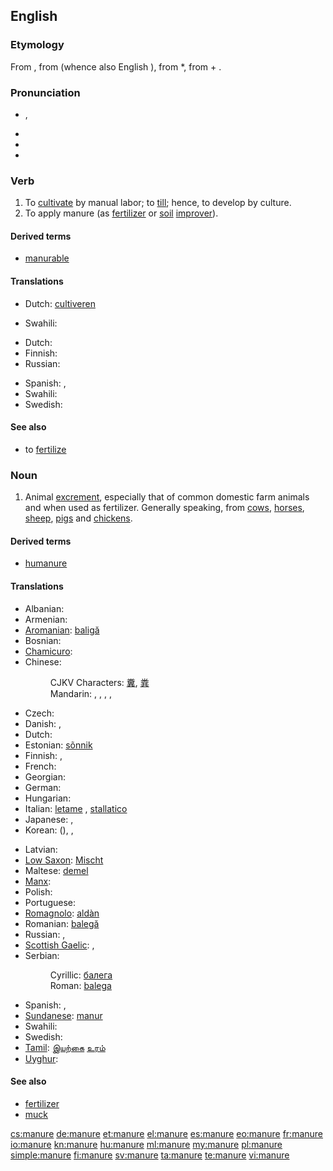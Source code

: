 ==English==

===Etymology===
From {{etyl|enm|en}} {{term|manuren||to manure|lang=enm}}, from {{etyl|fro|en}} {{term|manovrer|lang=fro}} (whence also English {{term|maneuver}}), from {{etyl|VL.}} *{{term||manuoperare|work by hand}}, from {{etyl|la|en}} {{term|manus|manu||by hand|lang=la}} + {{term|operari||to work|lang=la}}.

===Pronunciation===
* {{a|GenAm}} {{IPA|/məˈn(j)ur/}}, {{SAMPA|/m@"n(j)ur/}}
* {{audio|En-us-manure.ogg|Audio (US)}}
* {{hyphenation|ma|nure}}
* {{rhymes|uːr}}

===Verb===
{{en-verb|manur|es}}

# To [[cultivate]] by manual labor; to [[till]]; hence, to develop by culture.
# To apply manure (as [[fertilizer]] or [[soil]] [[improver]]).

====Derived terms====
* [[manurable]]

====Translations====
{{trans-top|to cultivate by manual labor}}
* Dutch: [[cultiveren]]
{{trans-mid}}
* Swahili: {{t+|sw|mboleya|xs=Swahili}}
{{trans-bottom}}

{{trans-top|to apply manure}}
* Dutch: {{t+|nl|bemesten}}
* Finnish: {{t+|fi|levittää}} {{t+|fi|lanta|alt=lantaa}}
* Russian: {{t|ru|удобрять}}
{{trans-mid}}
* Spanish: {{t+|es|abonar}}, {{t+|es|estercolar}}
* Swahili: {{t+|sw|mboleya|xs=Swahili}}
* Swedish: {{t|sv|gödsla}}
{{trans-bottom}}

====See also====
* to [[fertilize]]

===Noun===
{{en-noun|s|-}}

# Animal [[excrement]], especially that of common domestic farm animals and when used as fertilizer. Generally speaking, from [[cow]]s, [[horse]]s, [[sheep]], [[pig]]s and [[chicken]]s.

====Derived terms====
* [[humanure]]

====Translations====
{{trans-top|excrement}}
* Albanian: {{t+|sq|bajgë|xs=Albanian}}
* Armenian: {{t-|hy|գոմաղբ|tr=gomaġb}}
* [[Aromanian]]: [[baligă]]
* Bosnian: {{t-|bs|balega|f}}
* [[Chamicuro]]: {{tø|ccc|tuki}}
* Chinese:
*: CJKV Characters: [[糞]], [[粪]]
*: Mandarin: {{t|zh|肥料|tr=féiliào|sc=Hani}}, {{t|zh|糞肥|sc=Hani}}, {{t|zh|粪肥|tr=fènféi|sc=Hani}}, {{t|zh|糞|sc=Hani}}, {{t|zh|粪|tr=fèn|sc=Hani}}
* Czech: {{t-|cs|hnůj|m}}
* Danish: {{t-|da|møg}}, {{t|da|gødning|c}}
* Dutch: {{t+|nl|mest|m}}
* Estonian: [[sõnnik]]
* Finnish: {{t+|fi|lanta}}, {{t+|fi|sonta}}
* French: {{t+|fr|fumier|m}}
* Georgian: {{t-|ka|ნეხვი|tr=nexvi|sc=Geor|xs=Georgian}}
* German: {{t+|de|Mist|m}}
* Hungarian: {{t+|hu|trágya}}
* Italian: [[letame]] {{m}}, [[stallatico]] {{m}}
* Japanese: {{t|ja|肥|tr=こえ, koe|sc=Jpan}}, {{t|ja|肥料|tr=ひりょう, hiryō|sc=Jpan}}
* Korean: {{t|ko|비료|tr=biryo|sc=Kore}} ({{t|ko|肥料|sc=Kore}}), {{t|ko|똥|tr=ttong|sc=Kore}}, {{t|ko|똥거름|tr=ttong-georeum|sc=Kore}}
{{trans-mid}}
* Latvian: {{t|lv|mēsli|m|p}}
* [[Low Saxon]]: [[Mischt]] {{m}}
* Maltese: [[demel]] {{m}}
* [[Manx]]: {{t-|gv|eoylley|xs=Manx}}
* Polish: {{t|pl|nawóz|m}}
* Portuguese: {{t+|pt|estrume|m}}
* [[Romagnolo]]: [[aldàn]] {{m}}
* Romanian: [[balegă]] {{f}}
* Russian: {{t+|ru|навоз|m|tr=navóz}}, {{t+|ru|удобрение|n|tr=udobrénije}}
* [[Scottish Gaelic]]: {{t-|gd|buachar|m|xs=Scottish Gaelic}}, {{t-|gd|leasachadh|m|xs=Scottish Gaelic}}
* Serbian:
*: Cyrillic: [[балега]] {{f}}
*: Roman: [[balega]] {{f}}
* Spanish: {{t+|es|abono|m}}, {{t-|es|estiércol|m}}
* [[Sundanese]]: [[manur]]
* Swahili: {{t+|sw|mboleya|xs=Swahili}}
* Swedish: {{t+|sv|gödsel}}
* [[Tamil]]: [[இயற்கை]] [[உரம்]]
* [[Uyghur]]: {{ug-Arab|[[چىلە]]}}
{{trans-bottom}}

====See also====
* [[fertilizer]]
* [[muck]]

[[cs:manure]]
[[de:manure]]
[[et:manure]]
[[el:manure]]
[[es:manure]]
[[eo:manure]]
[[fr:manure]]
[[io:manure]]
[[kn:manure]]
[[hu:manure]]
[[ml:manure]]
[[my:manure]]
[[pl:manure]]
[[simple:manure]]
[[fi:manure]]
[[sv:manure]]
[[ta:manure]]
[[te:manure]]
[[vi:manure]]